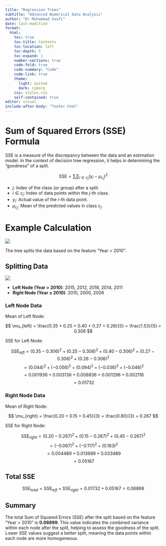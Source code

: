 ```yaml
---
title: "Regression Trees"
subtitle: "Advanced Numerical Data Analysis"
author: "Dr Muhammad Saufi"
date: last-modified
format: 
  html:
    toc: true
    toc-title: Contents
    toc-location: left
    toc-depth: 5
    toc-expand: 1
    number-sections: true
    code-fold: true
    code-summary: "Code"
    code-link: true
    theme:
      light: united
      dark: cyborg
    css: styles.css
    self-contained: true
editor: visual
include-after-body: "footer.html"
---
```


# Sum of Squared Errors (SSE) Formula

SSE is a measure of the discrepancy between the data and an estimation model. In the context of decision tree regression, it helps in determining the "goodness" of a split.

$$
\text{SSE} = \sum_{j} \sum_{i \in c_j} (y_i - \mu_{c_j})^2
$$

-   $j$: Index of the class (or group) after a split.
-   $i \in c_j$: Index of data points within the $j$-th class.
-   $y_i$: Actual value of the $i$-th data point.
-   $\mu_{c_j}$: Mean of the predicted values in class $c_j$.

# Example Calculation

![](Inputs/Decision%20Tree%20Table.png){fig-align="center"}

The tree splits the data based on the feature "Year \> 2010".

## Splitting Data

![](Inputs/Decision%20Tree%20Nodes.png){fig-align="center"}

-   **Left Node (Year \> 2010)**: 2015, 2012, 2018, 2014, 2011
-   **Right Node (Year ≤ 2010)**: 2010, 2000, 2008

### Left Node Data

Mean of Left Node:

$$
\mu_{left} = \frac{0.35 + 0.25 + 0.40 + 0.27 + 0.26}{5} = \frac{1.53}{5} = 0.306
$$

SSE for Left Node:

$$
\text{SSE}_{left} = (0.35 - 0.306)^2 + (0.25 - 0.306)^2 + (0.40 - 0.306)^2 + (0.27 - 0.306)^2 + (0.26 - 0.306)^2
$$ $$
= (0.044)^2 + (-0.056)^2 + (0.094)^2 + (-0.036)^2 + (-0.046)^2
$$ $$
= 0.001936 + 0.003136 + 0.008836 + 0.001296 + 0.002116
$$ $$
= 0.01732
$$

### Right Node Data

Mean of Right Node:

$$
\mu_{right} = \frac{0.20 + 0.15 + 0.45}{3} = \frac{0.80}{3} = 0.267
$$

SSE for Right Node:

$$
\text{SSE}_{right} = (0.20 - 0.267)^2 + (0.15 - 0.267)^2 + (0.45 - 0.267)^2
$$ $$
= (-0.067)^2 + (-0.117)^2 + (0.183)^2
$$ $$
= 0.004489 + 0.013689 + 0.033489
$$ $$
= 0.05167
$$

## Total SSE

$$
\text{SSE}_{total} = \text{SSE}_{left} + \text{SSE}_{right} = 0.01732 + 0.05167 = 0.06899
$$

## Summary

The total Sum of Squared Errors (SSE) after the split based on the feature "Year \> 2010" is **0.06899**. This value indicates the combined variance within each node after the split, helping to assess the goodness of the split. Lower SSE values suggest a better split, meaning the data points within each node are more homogeneous.
